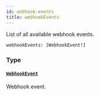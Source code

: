 ```yaml
---
id: webhook-events
title: webhookEvents
---
```



List of all available webhook events.

```graphql
webhookEvents: [WebhookEvent!]
```


### Type

#### [`WebhookEvent`](../../../developer/api-reference/objects/webhook-event) 

Webhook event.




